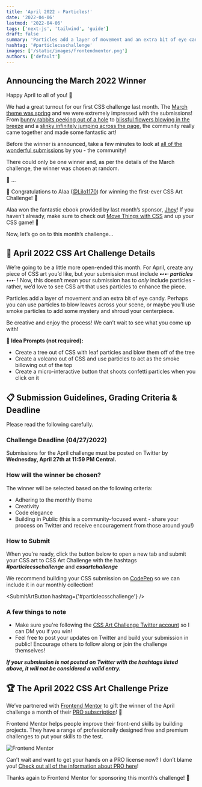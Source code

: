 ```yaml
---
title: 'April 2022 - Particles!'
date: '2022-04-06'
lastmod: '2022-04-06'
tags: ['next-js', 'tailwind', 'guide']
draft: false
summary: 'Particles add a layer of movement and an extra bit of eye candy. This month, use particles in your CSS art submission!'
hashtag: '#particlecsschallenge'
images: ['/static/images/frontendmentor.png']
authors: ['default']
---
```


## Announcing the March 2022 Winner

Happy April to all of you! 👋

We had a great turnout for our first CSS challenge last month. The [March theme was spring](https://www.cssartchallenge.com/challenge/spring-challenge) and we were extremely impressed with the submissions! From [bunny rabbits peeking out of a hole](https://codepen.io/alaa-anan1/pen/rNpNveO) to [blissful flowers blowing in the breeze](https://codepen.io/alvaromontoro/pen/bGaNdLp) and a [slinky infinitely jumping across the page](https://codepen.io/jh3y/pen/WNXBdyZ), the community really came together and made some fantastic art!

Before the winner is announced, take a few minutes to look at [all of the wonderful submissions](https://codepen.io/collection/zxNNRb) by you - the community!

There could only be one winner and, as per the details of the March challenge, the winner was chosen at random.

🥁 ...

🎉 Congratulations to Alaa ([@Lilo1170](https://twitter.com/Lilo1170)) for winning the first-ever CSS Art Challenge! 🎉

Alaa won the fantastic ebook provided by last month’s sponsor, [Jhey](https://twitter.com/jh3yy)! If you haven’t already, make sure to check out [Move Things with CSS](https://jh3y.gumroad.com/l/move-things-with-css) and up your CSS game! 💪

Now, let’s go on to this month’s challenge...

## 🎨 April 2022 CSS Art Challenge Details

We’re going to be a little more open-ended this month. For April, create any piece of CSS art you’d like, but your submission must include **_•◦•· particles •◦•·_** ! Now, this doesn’t mean your submission has to _only_ include particles - rather, we’d love to see CSS art that uses particles to enhance the piece.

Particles add a layer of movement and an extra bit of eye candy. Perhaps you can use particles to blow leaves across your scene, or maybe you’ll use smoke particles to add some mystery and shroud your centerpiece.

Be creative and enjoy the process! We can’t wait to see what you come up with!

**💭 Idea Prompts (not required):**

- Create a tree out of CSS with leaf particles and blow them off of the tree
- Create a volcano out of CSS and use particles to act as the smoke billowing out of the top
- Create a micro-interactive button that shoots confetti particles when you click on it

## 📋 Submission Guidelines, Grading Criteria & Deadline

Please read the following carefully.

### Challenge Deadline (04/27/2022)

Submissions for the April challenge must be posted on Twitter by **Wednesday, April 27th at 11:59 PM Central.**

### How will the winner be chosen?

The winner will be selected based on the following criteria:

- Adhering to the monthly theme
- Creativity
- Code elegance
- Building in Public (this is a community-focused event - share your process on Twitter and receive encouragement from those around you!)

### How to Submit

When you're ready, click the button below to open a new tab and submit your CSS art to CSS Art Challenge with the hashtags **_#particlecsschallenge_** and **_cssartchallenge_**

We recommend building your CSS submission on [CodePen](https://codepen.io/) so we can include it in our monthly collection!

<SubmitArtButton hashtag={'#particlecsschallenge'} />

### A few things to note

- Make sure you're following the [CSS Art Challenge Twitter account](https://twitter.com/css_art) so I can DM you if you win!
- Feel free to post your updates on Twitter and build your submission in public! Encourage others to follow along or join the challenge themselves!

**_If your submission is not posted on Twitter with the hashtags listed above, it will not be considered a valid entry._**

## 🏆 The April 2022 CSS Art Challenge Prize

We’ve partnered with [Frontend Mentor](https://twitter.com/frontendmentor) to gift the winner of the April challenge a month of their [PRO subscription](https://www.frontendmentor.io/pro)! 🤩

Frontend Mentor helps people improve their front-end skills by building projects. They have a range of professionally designed free and premium challenges to put your skills to the test.

![Frontend Mentor](/static/images/frontendmentor.png)

Can’t wait and want to get your hands on a PRO license now? I don’t blame you! [Check out all of the information about PRO here](https://www.frontendmentor.io/pro)!

Thanks again to Frontend Mentor for sponsoring this month’s challenge! 👏
